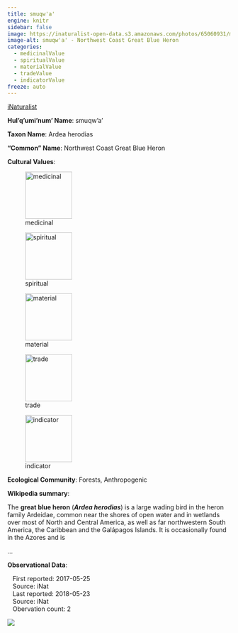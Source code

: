 ```yaml
---
title: smuqw'a'
engine: knitr
sidebar: false
image: https://inaturalist-open-data.s3.amazonaws.com/photos/65060931/medium.jpg
image-alt: smuqw'a' - Northwest Coast Great Blue Heron
categories:
  - medicinalValue
  - spiritualValue
  - materialValue
  - tradeValue
  - indicatorValue
freeze: auto
---
```


<div role="img" class="imerss-photo" style="background-image: url(https://inaturalist-open-data.s3.amazonaws.com/photos/65060931/medium.jpg)" 
 alt="smuqw'a' - Northwest Coast Great Blue Heron">
 <a href="https://www.inaturalist.org/taxa/236943" target="_blank" class="taxonDisplay-iNat-extern">iNaturalist<span class="external-link"></span></a>
</div>

**Hul'q'umi'num' Name**: smuqw'a'



**Taxon Name**: Ardea herodias

**"Common" Name**: Northwest Coast Great Blue Heron

**Cultural Values**:

:::{layout-nrow=1}
![medicinal](/files/medicinal.svg){width=106px}

![spiritual](/files/spiritual.svg){width=106px}

![material](/files/material.svg){width=106px}

![trade](/files/trade.svg){width=106px}

![indicator](/files/indicator.svg){width=106px}
:::

**Ecological Community**: Forests, Anthropogenic

**Wikipedia summary**:
<link rel="mw-deduplicated-inline-style" href="mw-data:TemplateStyles:r1236090951" />
<p class="mw-empty-elt">
</p>

<p>The <b>great blue heron</b> (<i><b>Ardea herodias</b></i>) is a large wading bird in the heron family Ardeidae, common near the shores of open water and in wetlands over most of North and Central America, as well as far northwestern South America, the Caribbean and the Galápagos Islands. It is occasionally found in the Azores and is</p>...

**Observational Data**:

|    First reported: 2017-05-25

|    Source: iNat

|    Last reported: 2018-05-23

|    Source: iNat

|    Obervation count: 2

![](community_dist.png)
